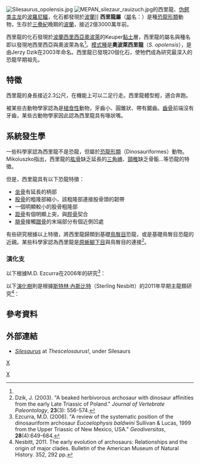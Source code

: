 {{Automatic Taxobox
| taxon = Silesaurus
| fossil_range = [[三疊紀|三疊紀]]晚期,{{fossil_range|227|219}}
| image = Silesaurus1.jpg
| image_caption = 
| authority = [[Jerzy_Dzik|Dzik]], 2003
| type_species = '''奧波萊西里龍<br>''Silesaurus opolensis'''''
| type_species_authority = Dzik, 2003 
}}
[[File:Silesaurus_opolensis.jpg|thumb]]
[[Image:MEPAN_silezaur_rauizuch.jpg|thumb]]的西里龍、[[伪鳄类主龙|伪鳄类主龙]]的[[波羅尼鱷|波羅尼鱷]]，化石都發現於[[波蘭|波蘭]]]]
'''西里龍屬'''（[[屬|屬]]名：{{lang|la|''Silesaurus''}}）是種[[恐龍形類|恐龍形類]]動物，生存於[[三疊紀|三疊紀]]晚期的[[波蘭|波蘭]]，接近2億3000萬年前。

西里龍的化石發現於[[波蘭|波蘭]][[西里西亞|西里西亞]][[奧波萊|奧波萊]]的Keuper[[黏土|黏土]]層，西里龍的屬名與種名即以發現地西里西亞與奧波萊為名<ref name=dzik03/>。[[模式種|模式種]]是'''奧波萊西里龍'''（''S. opolensis''），是由Jerzy Dzik在2003年命名。西里龍已發現20個化石，使牠們成為研究最深入的恐龍早期祖先。
==特徵==
西里龍的身長接近2.3公尺，在機能上可以二足行走。西里龍體型輕，適合奔跑。
 
被某些古動物學家認為是[[植食性|植食性]]動物，牙齒小、圓錐狀、帶有鋸齒。[[齒骨|齒骨]]前端沒有牙齒，某些古動物學家因此認為西里龍具有喙狀嘴。
==系統發生學==
一些科學家認為西里龍不是恐龍，但屬於[[恐龍形類|恐龍形類]]（Dinosauriformes）動物。Mikoluszko指出，西里龍的[[肱骨|肱骨]]缺乏延長的[[三角嵴|三角嵴]]、[[頸椎|頸椎]]缺乏骨骺…等恐龍的特徵。

但是，西里龍具有以下恐龍特徵：
*[[坐骨|坐骨]]有延長的柄部
*[[股骨|股骨]]的粗隆部縮小，該粗隆部連接股骨頭的韌帶
*一個明顯較小的股骨粗隆部
*[[距骨|距骨]]有個明顯上突，與[[脛骨|脛骨]]契合
*[[腓骨|腓骨]]接觸[[跟骨|跟骨]]的末端部分有個近側凹處

有些研究根據以上特徵，將西里龍歸類到基礎[[鳥臀目|鳥臀目]]恐龍，或是基礎鳥臀目恐龍的近親。某些科學家認為西里龍是[[原蜥腳下目|原蜥腳下目]]與鳥臀目的連接<ref name=dzik03>Dzik, J. (2003). "A beaked herbivorous archosaur with dinosaur affinities from the early Late Triassic of Poland." ''Journal of Vertebrate Paleontology'', '''23'''(3): 556-574.</ref>。

===演化支===
以下根據M.D. Ezcurra在2006年的研究<ref name=Ezcurra06>Ezcurra, M.D. (2006). "A review of the systematic position of the dinosauriform archosaur ''Eucoelophysis baldwini'' Sullivan & Lucas, 1999 from the Upper Triassic of New Mexico, USA." ''Geodiversitas'', '''28'''(4):649-684.</ref>： 
{{Clade|style=font-size:100%;line-height:100%
|label1=[[鳥頸類主龍|鳥頸類主龍]]
|1={{Clade
     |label1=Pterosauromorpha
     |1={{Clade
           |label1=
           |1=[[斯克列羅龍|斯克列羅龍]]
           |label2=
           |2=[[翼龍目|翼龍目]]
           }}
     |label2=[[恐龍形態類|恐龍形態類]]
     |2={{Clade
           |label1=
           |1=[[兔蜥|兔蜥]]
           |label2=[[恐龍形類|恐龍形類]]
           |2={{Clade
                 |label1=　　　
                 |1=[[馬拉鱷龍|馬拉鱷龍]]
                 |label2=
                 |2={{Clade
                       |label1=　　　
                       |1=[[偽兔鱷|偽兔鱷]]
                       |label2=
                       |2={{Clade
                             |label1=　　　
                             |1='''西里龍'''
                             |label2=
                             |2={{Clade
                                   |label1=
                                   |1=[[真腔骨龍|真腔骨龍]]
                                   |label2=[[恐龍總目|恐龍總目]]
                                   |2={{Clade
                                         |label1=[[蜥臀目|蜥臀目]]
                                         |1={{Clade
                                               |label1=
                                               |1=[[艾雷拉龍科|艾雷拉龍科]]
                                               |label2=[[真蜥臀類|真蜥臀類]]
                                               |2={{Clade
                                                     |label1=
                                                     |1=[[獸腳亞目|獸腳亞目]]
                                                     |label2=
                                                     |2=[[蜥腳形亞目|蜥腳形亞目]]
                                                     }}
                                               }}
                                         |label2=
                                         |2=[[鳥臀目|鳥臀目]]
                                         }}
                                   }}
                             }}
                       }}
                 }}
           }}
      }}
}}

以下[[演化樹|演化樹]]則是根據[[斯特林·內斯比特|斯特林·內斯比特]]（Sterling Nesbitt）的2011年早期主龍類研究<ref>Nesbitt, 2011. The early evolution of archosaurs: Relationships and the origin of major clades. Bulletin of the American Museum of Natural History. 352, 292 pp.</ref>：
{{clade| style=font-size:100%;line-height:100%
|label1=[[鳥頸類主龍|鳥頸類主龍]]    
|1={{clade
   |label1= Pterosauromorpha 
   |1={{clade
      |1=[[斯克列羅龍|斯克列羅龍]]
      |2=[[翼龍目|翼龍目]]}} 
   |label2= [[恐龍形態類|恐龍形態類]] 
   |2={{clade
      |label1= [[兔蜥科|兔蜥科]] 
      |1={{Clade
         |1=[[兔蜥|兔蜥]]
         |2=''Dromomeron''
}}
      |label2= [[恐龍形類|恐龍形類]] 
      |2={{clade
         |1=[[馬拉鱷龍|馬拉鱷龍]]
         |2={{Clade
            |label1= [[西里龍科|西里龍科]] 
            |1={{clade
               |1=[[劉氏鱷|劉氏鱷]]/[[偽兔鱷|偽兔鱷]]
               |2={{clade
                  |1=[[阿希利龍|阿希利龍]]
                  |2={{clade
                     |1=[[真腔骨龍|真腔骨龍]]
                     |2={{clade
                        |1=[[塞龍|塞龍]]
                        |2='''西里龍'''
}} }} }} }} 
            |label2= [[恐龍總目|恐龍總目]] 
            |2={{clade
                     |label1= [[蜥臀目|蜥臀目]] 
                     |1={{clade
                        |1=[[獸腳亞目|獸腳亞目]]
                        |2=[[蜥腳形亞目|蜥腳形亞目]]}}
                     |2=[[鳥臀目|鳥臀目]]
}} }} }} }} }} }}

==參考資料==
{{reflist}}

==外部連結==
* [https://web.archive.org/web/20090727131406/http://www.thescelosaurus.com/dinosauromorpha.htm ''Silesaurus''] at ''Thescelosaurus''!, under Silesaurs
{{主龍形下綱|A.}}
{{Taxonbar|from=Q2322754}}

[[分類:西里龍科|X]]
[[Category:三疊紀爬行動物|X]]